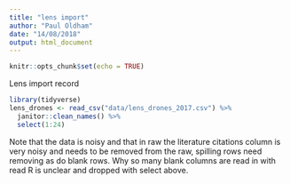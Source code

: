 ```yaml
---
title: "lens import"
author: "Paul Oldham"
date: "14/08/2018"
output: html_document
---
```


```r
knitr::opts_chunk$set(echo = TRUE)
```

Lens import record

```r
library(tidyverse)
lens_drones <- read_csv("data/lens_drones_2017.csv") %>% 
  janitor::clean_names() %>% 
  select(1:24)
```

Note that the data is noisy and that in raw the literature citations column is very noisy and needs to be removed from the raw, spilling rows need removing as do blank rows. Why so many blank columns are read in with read R is unclear and dropped with select above. 